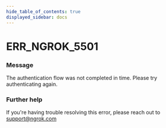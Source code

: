 ```yaml
---
hide_table_of_contents: true
displayed_sidebar: docs
---
```



# ERR_NGROK_5501

### Message

The authentication flow was not completed in time. Please try authenticating again.

<ErrorDetails error="err_ngrok_5501" />

### Further help

If you're having trouble resolving this error, please reach out to [support@ngrok.com](mailto:support@ngrok.com?subject=Help%20with%20ERR_NGROK_5501)

